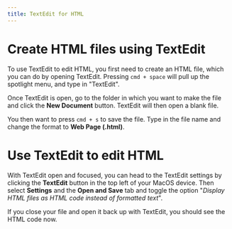 ```yaml
---
title: TextEdit for HTML
---
```


# Create HTML files using TextEdit

To use TextEdit to edit HTML, you first need to create an HTML file, which you can do by opening TextEdit. Pressing `cmd + space` will pull up the spotlight menu, and type in "TextEdit".

Once TextEdit is open, go to the folder in which you want to make the file and click the **New Document** button. TextEdit will then open a blank file. 

You then want to press `cmd + s` to save the file. Type in the file name and change the format to **Web Page (.html)**.

# Use TextEdit to edit HTML

With TextEdit open and focused, you can head to the TextEdit settings by clicking the **TextEdit** button in the top left of your MacOS device. Then select **Settings** and the **Open and Save** tab and toggle the option "*Display HTML files as HTML code instead of formatted text*".

If you close your file and open it back up with TextEdit, you should see the HTML code now.